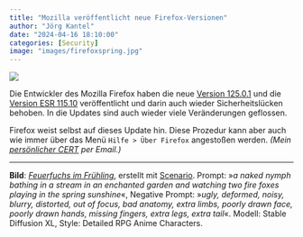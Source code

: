 ```yaml
---
title: "Mozilla veröffentlicht neue Firefox-Versionen"
author: "Jörg Kantel"
date: "2024-04-16 18:10:00"
categories: [Security]
image: "images/firefoxspring.jpg"
---
```


[![](images/firefoxspring-b.jpg)](https://www.flickr.com/photos/schockwellenreiter/53658687030/)

Die Entwickler des Mozilla Firefox  haben die neue [Version 125.0.1](https://www.mozilla.org/en-US/firefox/125.0.1/releasenotes/) und die [Version ESR 115.10](https://www.mozilla.org/en-US/firefox/115.10.0/releasenotes/) veröffentlicht und darin auch wieder Sicherheitslücken behoben. In die Updates sind auch wieder viele Veränderungen geflossen.

Firefox weist selbst auf dieses Update hin. Diese Prozedur kann aber auch wie immer über das Menü `Hilfe > Über Firefox` angestoßen werden. *(Mein [persönlicher CERT](http://www.gwdg.de/~mreiman1/) per Email.)*

---

**Bild**: *[Feuerfuchs im Frühling](https://www.flickr.com/photos/schockwellenreiter/53658687030/)*, erstellt mit [Scenario](http://cognitiones.kantel-chaos-team.de/technikgeschichte/rechnerundnetze/scenario.html). Prompt: »*a naked nymph bathing in a stream in an enchanted garden and watching two fire foxes playing in the spring sunshine*«, Negative Prompt: »*ugly, deformed, noisy, blurry, distorted, out of focus, bad anatomy, extra limbs, poorly drawn face, poorly drawn hands, missing fingers, extra legs, extra tail*«. Modell: Stable Diffusion XL, Style: Detailed RPG Anime Characters.